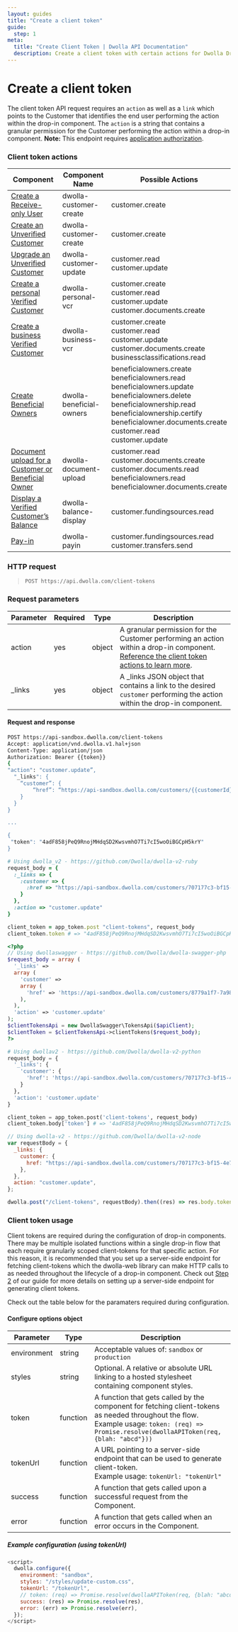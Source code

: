```yaml
---
layout: guides
title: "Create a client token"
guide:
  step: 1
meta:
  title: "Create Client Token | Dwolla API Documentation"
  description: Create a client token with certain actions for Dwolla Drop-in components.
---
```



# Create a client token

The client token API request requires an `action` as well as a `link` which points to the Customer that identifies the end user performing the action within the drop-in component. The `action` is a string that contains a granular permission for the Customer performing the action within a drop-in component. **Note:** This endpoint requires [application authorization](https://developers.dwolla.com/api-reference/authorization/application-authorization).

### Client token actions

| Component                                                                                                                            | Component Name           | Possible Actions                                                                                                                                                                                                                                                          |
| ------------------------------------------------------------------------------------------------------------------------------------ | ------------------------ | ------------------------------------------------------------------------------------------------------------------------------------------------------------------------------------------------------------------------------------------------------------------------- |
| [Create a Receive-only User](/concepts/drop-in-components#create-a-receive-only-user)                                                | dwolla-customer-create   | customer.create                                                                                                                                                                                                                                                           |
| [Create an Unverified Customer](/concepts/drop-in-components#create-an-unverified-customer)                                          | dwolla-customer-create   | customer.create                                                                                                                                                                                                                                                           |
| [Upgrade an Unverified Customer](/concepts/drop-in-components#upgrade-an-unverified-customer)                                        | dwolla-customer-update   | customer.read <br /> customer.update                                                                                                                                                                                                                                      |
| [Create a personal Verified Customer](https://developers.dwolla.com/concepts/drop-in-components#create-a-personal-verified-customer) | dwolla-personal-vcr      | customer.create <br /> customer.read <br /> customer.update <br /> customer.documents.create                                                                                                                                                                              |
| [Create a business Verified Customer](/concepts/drop-in-components#create-a-business-verified-customer)                              | dwolla-business-vcr      | customer.create <br /> customer.read <br /> customer.update <br /> customer.documents.create <br /> businessclassifications.read                                                                                                                                          |
| [Create Beneficial Owners](/concepts/drop-in-components#create-beneficial-owners)                                                    | dwolla-beneficial-owners | beneficialowners.create <br /> beneficialowners.read <br /> beneficialowners.update <br /> beneficialowners.delete <br /> beneficialownership.read <br /> beneficialownership.certify <br /> beneficialowner.documents.create <br /> customer.read <br /> customer.update |
| [Document upload for a Customer or Beneficial Owner](/concepts/drop-in-components#document-upload)                                   | dwolla-document-upload   | customer.read <br /> customer.documents.create <br />customer.documents.read <br /> beneficialowners.read <br /> beneficialowner.documents.create                                                                                                                         |
| [Display a Verified Customer’s Balance](/concepts/drop-in-components#display-a-verified-customers-balance)                           | dwolla-balance-display   | customer.fundingsources.read                                                                                                                                                                                                                                              |
| [Pay-in](/concepts/drop-in-components#pay-in)                                                                                        | dwolla-payin             | customer.fundingsources.read <br /> customer.transfers.send                                                                                                                                                                                                               |

### HTTP request

> `POST https://api.dwolla.com/client-tokens`

### Request parameters

| Parameter | Required | Type   | Description                                                                                                                                                                                                                                          |
| --------- | -------- | ------ | ---------------------------------------------------------------------------------------------------------------------------------------------------------------------------------------------------------------------------------------------------- |
| action    | yes      | object | A granular permission for the Customer performing an action within a drop-in component. [Reference the client token actions to learn more](https://developers.dwolla.com/api-reference/drop-in-components/create-client-token#client-token-actions). |
| \_links   | yes      | object | A \_links JSON object that contains a link to the desired `customer` performing the action within the drop-in component.                                                                                                                             |

#### Request and response

```bash
POST https://api-sandbox.dwolla.com/client-tokens
Accept: application/vnd.dwolla.v1.hal+json
Content-Type: application/json
Authorization: Bearer {{token}}
{
"action": "customer.update”,
  "_links": {
    “customer”: {
        “href”: “https://api-sandbox.dwolla.com/customers/{{customerId}}”
    }
  }
}

...

{
 "token": "4adF858jPeQ9RnojMHdqSD2KwsvmhO7Ti7cI5woOiBGCpH5krY"
}
```

```ruby
# Using dwolla_v2 - https://github.com/Dwolla/dwolla-v2-ruby
request_body = {
  :_links => {
    :customer => {
      :href => "https://api-sandbox.dwolla.com/customers/707177c3-bf15-4e7e-b37c-55c3898d9bf4"
    }
  },
  :action => "customer.update"
}

client_token = app_token.post "client-tokens", request_body
client_token.token # => "4adF858jPeQ9RnojMHdqSD2KwsvmhO7Ti7cI5woOiBGCpH5krY"
```

```php
<?php
// Using dwollaswagger - https://github.com/Dwolla/dwolla-swagger-php
$request_body = array (
  '_links' =>
  array (
    'customer' =>
    array (
      'href' => 'https://api-sandbox.dwolla.com/customers/8779a1f7-7a98-4a86-921e-83539f6c895e',
    ),
  ),
  'action' => 'customer.update'
);
$clientTokensApi = new DwollaSwagger\TokensApi($apiClient);
$clientToken = $clientTokensApi->clientTokens($request_body);
?>
```

```python
# Using dwollav2 - https://github.com/Dwolla/dwolla-v2-python
request_body = {
  '_links': {
    'customer': {
      'href': 'https://api-sandbox.dwolla.com/customers/707177c3-bf15-4e7e-b37c-55c3898d9bf4'
    }
  },
  'action': 'customer.update'
}

client_token = app_token.post('client-tokens', request_body)
client_token.body['token'] # => '4adF858jPeQ9RnojMHdqSD2KwsvmhO7Ti7cI5woOiBGCpH5krY'
```

```javascript
// Using dwolla-v2 - https://github.com/Dwolla/dwolla-v2-node
var requestBody = {
  _links: {
    customer: {
      href: "https://api-sandbox.dwolla.com/customers/707177c3-bf15-4e7e-b37c-55c3898d9bf4",
    },
  },
  action: "customer.update",
};

dwolla.post("/client-tokens", requestBody).then((res) => res.body.token); // => '4adF858jPeQ9RnojMHdqSD2KwsvmhO7Ti7cI5woOiBGCpH5krY'
```

### Client token usage

Client tokens are required during the configuration of drop-in components. There may be multiple isolated functions within a single drop-in flow that each require granularly scoped client-tokens for that specific action. For this reason, it is recommended that you set up a server-side endpoint for fetching client-tokens which the dwolla-web library can make HTTP calls to as needed throughout the lifecycle of a drop-in component. Check out [Step 2](/guides/drop-ins/generate-client-token#step-2-generate-a-client-token) of our guide for more details on setting up a server-side endpoint for generating client tokens.

Check out the table below for the paramaters required during configuration.

#### Configure options object

| Parameter   | Type     | Description                                                                                                                                                                                         |
| ----------- | -------- | --------------------------------------------------------------------------------------------------------------------------------------------------------------------------------------------------- |
| environment | string   | Acceptable values of: `sandbox` or `production`                                                                                                                                                     |
| styles      | string   | Optional. A relative or absolute URL linking to a hosted stylesheet containing component styles.                                                                                                    |
| token       | function | A function that gets called by the component for fetching client-tokens as needed throughout the flow. <br /> Example usage: `token: (req) => Promise.resolve(dwollaAPIToken(req, {blah: "abcd"}))` |
| tokenUrl    | function | A URL pointing to a server-side endpoint that can be used to generate client-token. <br /> Example usage: `tokenUrl: "tokenUrl"`                                                                    |
| success     | function | A function that gets called upon a successful request from the Component.                                                                                                                           |
| error       | function | A function that gets called when an error occurs in the Component.                                                                                                                                  |

##### Example configuration (using tokenUrl)

```javascript
<script>
  dwolla.configure({
    environment: "sandbox",
    styles: "/styles/update-custom.css",
    tokenUrl: "/tokenUrl",
    // token: (req) => Promise.resolve(dwollaAPIToken(req, {blah: "abcd"})),
    success: (res) => Promise.resolve(res),
    error: (err) => Promise.resolve(err),
  });
</script>
```

<InlineCTA
  icon={guideIcon}
  text="Check out this guide for an end-to-end implementation of a Business Verified Customer drop-in component."
  href="/guides/drop-ins/"
/>
